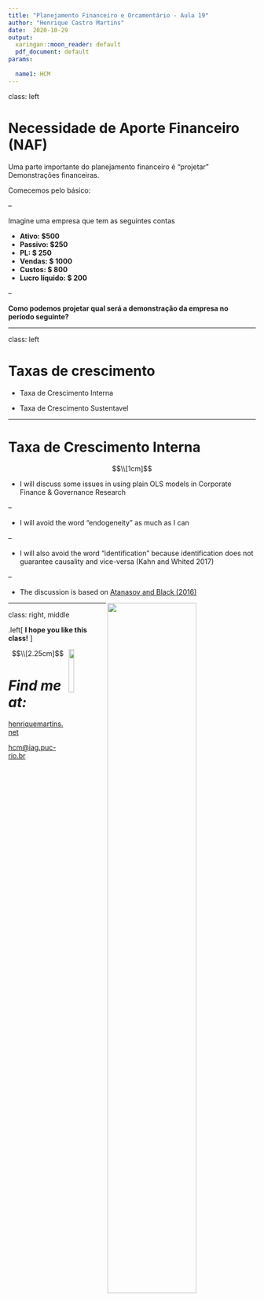 ```yaml
---
title: "Planejamento Financeiro e Orcamentário - Aula 19"
author: "Henrique Castro Martins"
date:  2020-10-29
output:
  xaringan::moon_reader: default
  pdf_document: default
params:
  
  name1: HCM
---
```



class: left

# Necessidade de Aporte Financeiro (NAF)

Uma parte importante do planejamento financeiro é “projetar” Demonstrações financeiras. 
  
Comecemos pelo básico:
    
--

Imagine uma empresa que tem as seguintes contas

- **Ativo: $500**
- **Passivo: $250**
- **PL: $ 250**
- **Vendas: $ 1000**
- **Custos: $ 800**
- **Lucro líquido: $ 200**


--

**Como podemos projetar qual será a demonstração da empresa no período seguinte?**


---



class: left

# Taxas de crescimento

- Taxa de Crescimento Interna

- Taxa de Crescimento Sustentavel


---

# Taxa de Crescimento Interna


$$\\[1cm]$$

- I will discuss some issues in using  plain OLS models in Corporate Finance & Governance Research

--

- I will avoid the word “endogeneity” as much as I can

--

- I will also avoid the word “identification” because identification does not guarantee causality and vice-versa (Kahn and Whited 2017)

--

- The discussion is based on [Atanasov and Black (2016)](https://www.nowpublishers.com/article/Details/CFR-0036)


<img src="slides1-empiricalissues-paper.png" width="60%" align="right" />











---



class: right, middle

.left[ __I hope you like this class!__ ] 


<img src="slides1-empiricalissues-me.jpg" width="15%" align="right" />

$$\\[2.25cm]$$

# *Find me at:*

[henriquemartins.net](https://henriquemartins.net/)

[hcm@iag.puc-rio.br](mailto:hcm@iag.puc-rio.br)


